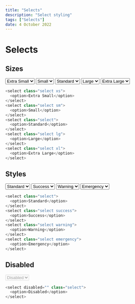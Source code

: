---
title: "Selects"
description: "Select styling"
tags: ["Selects"]
date: 4 October 2022
---

# Selects

## Sizes

<select class="select xs">
  <option>Extra Small</option>
</select>
<select class="select sm">
  <option>Small</option>
</select>
<select class="select">
  <option>Standard</option>
</select>
<select class="select lg">
  <option>Large</option>
</select>
<select class="select xl">
  <option>Extra Large</option>
</select>

```js
<select class="select xs">
  <option>Extra Small</option>
</select>
<select class="select sm">
  <option>Small</option>
</select>
<select class="select">
  <option>Standard</option>
</select>
<select class="select lg">
  <option>Large</option>
</select>
<select class="select xl">
  <option>Extra Large</option>
</select>
```

## Styles

<select class="select">
  <option>Standard</option>
</select>
<select class="select success">
  <option>Success</option>
</select>
<select class="select warning">
  <option>Warning</option>
</select>
<select class="select emergency">
  <option>Emergency</option>
</select>

```js
<select class="select">
  <option>Standard</option>
</select>
<select class="select success">
  <option>Success</option>
</select>
<select class="select warning">
  <option>Warning</option>
</select>
<select class="select emergency">
  <option>Emergency</option>
</select>
```

## Disabled

<select disabled="" class="select">
  <option>Disabled</option>
</select>

```js
<select disabled="" class="select">
  <option>Disabled</option>
</select>
```